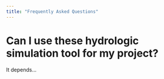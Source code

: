 ```yaml
---
title: "Frequently Asked Questions"
---
```


# 

# Can I use these hydrologic simulation tool for my project?

It depends...



